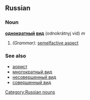 ==Russian==
===Noun===
'''[[однократный]] [[вид]]''' (odnokrátnyj vid) ''m''

#''(Grammar):'' [[semelfactive aspect]]

===See also===
*[[аорист]]
*[[многократный вид]]
*[[несовершенный вид]]
*[[совершенный вид]]

[[Category:Russian nouns]]